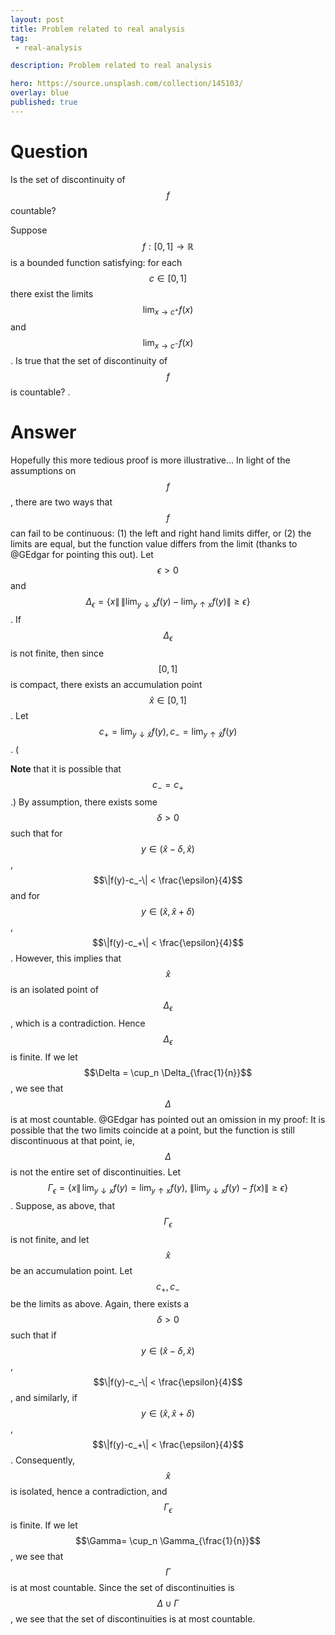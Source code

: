 ---
layout: post
title: Problem related to real analysis
tag:
 - real-analysis

description: Problem related to real analysis

hero: https://source.unsplash.com/collection/145103/
overlay: blue 
published: true
---

# Question 

Is the set of discontinuity of $$f$$ countable?

<!--break-->


Suppose $$f:[0,1]\rightarrow\mathbb{R}$$ is a bounded function satisfying: for each $$c\in [0,1]$$ there exist the limits $$\lim_{x\rightarrow c^+}f(x)$$ and $$\lim_{x\rightarrow c^-}f(x)$$.
 Is true that the set of discontinuity of $$f$$ is countable?
.


# Answer 


Hopefully this more tedious proof is more illustrative...
In light of the assumptions on $$f$$, there are two ways that $$f$$ can fail to be continuous: (1) the left and right hand limits differ, or (2) the limits are equal, but the function value differs from the limit (thanks to @GEdgar for pointing this out).
Let $$\epsilon>0$$ and $$\Delta_\epsilon = \{ x \|\, \|\lim_{y \downarrow x}f(y) - \lim_{y \uparrow x}f(y)\| \geq \epsilon \}$$. If $$\Delta_\epsilon$$ is not finite, then since $$[0,1]$$ is compact, there exists an accumulation point $$\hat{x} \in [0,1]$$. Let $$c_+ = \lim_{y \downarrow \hat{x}}f(y), c_- = \lim_{y \uparrow \hat{x}}f(y)$$. (

**Note** that it is possible that $$c_- = c_+$$.) By assumption, there exists some $$\delta>0$$ such that for $$y \in (\hat{x}-\delta,\hat{x})$$, $$\|f(y)-c_-\| < \frac{\epsilon}{4}$$ and for $$y \in (\hat{x}, \hat{x}+\delta)$$, $$\|f(y)-c_+\| < \frac{\epsilon}{4}$$. However, this implies that $$\hat{x}$$ is an isolated point of $$\Delta_\epsilon$$, which is a contradiction. Hence $$\Delta_\epsilon$$ is finite.
If we let $$\Delta = \cup_n \Delta_{\frac{1}{n}}$$, we see that $$\Delta $$ is at most countable.
@GEdgar has pointed out an omission in my proof: It is possible that the two limits coincide at a point, but the function is still discontinuous at that point, ie, $$\Delta$$ is not the entire set of discontinuities.
Let $$\Gamma_\epsilon = \{ x \|\, \lim_{y \downarrow x}f(y) = \lim_{y \uparrow x}f(y), \ \|\lim_{y \downarrow x}f(y)-f(x) \| \geq \epsilon \}$$. Suppose, as above, that $$\Gamma_\epsilon$$ is not finite, and let $$\hat{x}$$ be an accumulation point. Let $$c_+, c_-$$ be the limits as above. Again, there exists a $$\delta>0$$ such that if $$y \in (\hat{x}-\delta,\hat{x})$$, $$\|f(y)-c_-\| < \frac{\epsilon}{4}$$, and similarly, if $$y \in (\hat{x}, \hat{x}+\delta)$$, $$\|f(y)-c_+\| < \frac{\epsilon}{4}$$. Consequently, $$\hat{x}$$ is isolated, hence a contradiction, and $$\Gamma_\epsilon$$ is finite.
If we let $$\Gamma= \cup_n \Gamma_{\frac{1}{n}}$$, we see that $$\Gamma$$ is at most countable.
Since the set of discontinuities is $$\Delta \cup \Gamma$$, we see that the set of discontinuities is at most countable.

